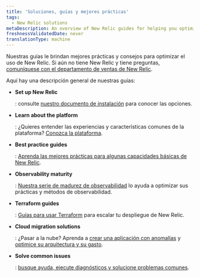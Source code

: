 ```yaml
---
title: 'Soluciones, guías y mejores prácticas'
tags:
  - New Relic solutions
metaDescription: An overview of New Relic guides for helping you optimize your monitoring and observability practices.
freshnessValidatedDate: never
translationType: machine
---
```


Nuestras guías le brindan mejores prácticas y consejos para optimizar el uso de New Relic. Si aún no tiene New Relic y tiene preguntas, [comuníquese con el departamento de ventas de New Relic](https://newrelic.com/contact-sales).

Aquí hay una descripción general de nuestras guías:

* <DNT>**Set up New Relic**</DNT>

  : consulte [nuestro documento de instalación](/docs/new-relic-solutions/new-relic-one/install-configure/install-new-relic) para conocer las opciones.

* <DNT>**Learn about the platform**</DNT>

  : ¿Quieres entender las experiencias y características comunes de la plataforma? [Conozca la plataforma](/docs/new-relic-solutions/new-relic-one/introduction-new-relic-one).

* <DNT>**Best practice guides**</DNT>

  : [Aprenda las mejores prácticas para algunas capacidades básicas de New Relic](/docs/new-relic-solutions/best-practices-guides/full-stack-observability/overview-best-practices).

* <DNT>**Observability maturity**</DNT>

  : [Nuestra serie de madurez de observabilidad](/docs/new-relic-solutions/observability-maturity/introduction) lo ayuda a optimizar sus prácticas y métodos de observabilidad.

* <DNT>**Terraform guides**</DNT>

  : [Guías para usar Terraform](/docs/more-integrations/terraform/terraform-intro) para escalar tu despliegue de New Relic.

* <DNT>**Cloud migration solutions**</DNT>

  : ¿Pasar a la nube? Aprenda a [crear una aplicación con anomalías](/docs/new-relic-solutions/new-relic-solutions/create-application-baselines) y [optimice su arquitectura y su gasto](/docs/new-relic-solutions/new-relic-solutions/optimize-cloud-architecture-spend-continuously-improve-your-modern-cloud-environment).

* <DNT>**Solve common issues**</DNT>

  : [busque ayuda, ejecute diagnósticos y solucione problemas comunes](/docs/new-relic-solutions/solve-common-issues/find-help-use-support-portal).